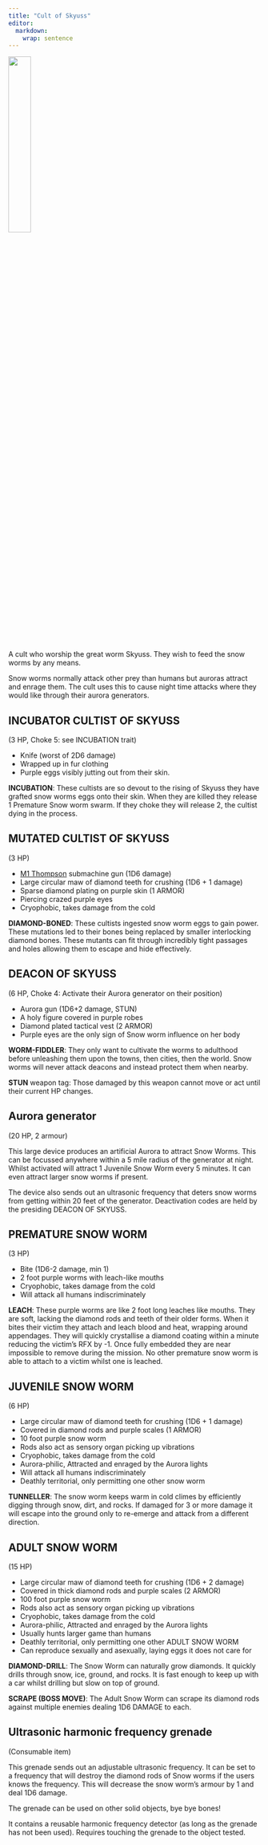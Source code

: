 ```yaml
---
title: "Cult of Skyuss"
editor: 
  markdown: 
    wrap: sentence
---
```


![](images/snow_worm.png){width=30% fig-align="center"}

A cult who worship the great worm Skyuss.
They wish to feed the snow worms by any means.

Snow worms normally attack other prey than humans but auroras attract and enrage them.
The cult uses this to cause night time attacks where they would like through their aurora generators.


## INCUBATOR CULTIST OF SKYUSS {#skyuss_incubator}

(3 HP, Choke 5: see INCUBATION trait)

- Knife (worst of 2D6 damage)
- Wrapped up in fur clothing
- Purple eggs visibly jutting out from their skin.

__INCUBATION__: These cultists are so devout to the rising of Skyuss they have grafted snow worms eggs onto their skin. When they are killed they release 1 Premature Snow worm swarm. If they choke they will release 2, the cultist dying in the process.

## MUTATED CULTIST OF SKYUSS {#skyuss_mutated_cultist}

(3 HP)

- [M1 Thompson](https://en.wikipedia.org/wiki/Thompson_submachine_gun) submachine gun (1D6 damage)
- Large circular maw of diamond teeth for crushing (1D6 + 1 damage)
- Sparse diamond plating on purple skin (1 ARMOR)
- Piercing crazed purple eyes
- Cryophobic, takes damage from the cold

__DIAMOND-BONED__: These cultists ingested snow worm eggs to gain power. These mutations led to their bones being replaced by smaller interlocking diamond bones. These mutants can fit through incredibly tight passages and holes allowing them to escape and hide effectively.

## DEACON OF SKYUSS {#skyuss_deacon}

(6 HP, Choke 4: Activate their Aurora generator on their position)

- Aurora gun (1D6+2 damage, STUN)
- A holy figure covered in purple robes
- Diamond plated tactical vest (2 ARMOR)
- Purple eyes are the only sign of Snow worm influence on her body

__WORM-FIDDLER__: They only want to cultivate the worms to adulthood before unleashing them upon the towns, then cities, then the world. 
Snow worms will never attack deacons and instead protect them when nearby.

__STUN__ weapon tag: Those damaged by this weapon cannot move or act until their current HP changes.

## Aurora generator {#aurora_generator}

(20 HP, 2 armour)

This large device produces an artificial Aurora to attract Snow Worms. This can be focussed anywhere within a 5 mile radius of the generator at night. Whilst activated will attract 1 Juvenile Snow Worm every 5 minutes. It can even attract larger snow worms if present.

The device also sends out an ultrasonic frequency that deters snow worms from getting within 20 feet of the generator. Deactivation codes are held by the presiding DEACON OF SKYUSS.


## PREMATURE SNOW WORM {#premature_worm}

(3 HP)

- Bite (1D6-2 damage, min 1)
- 2 foot purple worms with leach-like mouths
- Cryophobic, takes damage from the cold
- Will attack all humans indiscriminately

__LEACH__: These purple worms are like 2 foot long leaches like mouths. 
They are soft, lacking the diamond rods and teeth of their older forms. 
When it bites their victim they attach and leach blood and heat, wrapping around appendages.
They will quickly crystallise a diamond coating within a minute reducing the victim's RFX by -1.
Once fully embedded they are near impossible to remove during the mission.
No other premature snow worm is able to attach to a victim whilst one is leached.


## JUVENILE SNOW WORM {#juvenile_worm}

(6 HP)

- Large circular maw of diamond teeth for crushing (1D6 + 1 damage)
- Covered in diamond rods and purple scales (1 ARMOR)
- 10 foot purple snow worm
- Rods also act as sensory organ picking up vibrations
- Cryophobic, takes damage from the cold
- Aurora-philic, Attracted and enraged by the Aurora lights
- Will attack all humans indiscriminately
- Deathly territorial, only permitting one other snow worm

__TUNNELLER__: The snow worm keeps warm in cold climes by efficiently digging through snow, dirt, and rocks. If damaged for 3 or more damage it will escape into the ground only to re-emerge and attack from a different direction.


## ADULT SNOW WORM {#adult_worm}

(15 HP)

- Large circular maw of diamond teeth for crushing (1D6 + 2 damage)
- Covered in thick diamond rods and purple scales (2 ARMOR)
- 100 foot purple snow worm
- Rods also act as sensory organ picking up vibrations
- Cryophobic, takes damage from the cold
- Aurora-philic, Attracted and enraged by the Aurora lights
- Usually hunts larger game than humans
- Deathly territorial, only permitting one other ADULT SNOW WORM
- Can reproduce sexually and asexually, laying eggs it does not care for

__DIAMOND-DRILL__: The Snow Worm can naturally grow diamonds. 
It quickly drills through snow, ice, ground, and rocks.
It is fast enough to keep up with a car whilst drilling but slow on top of ground.

__SCRAPE (BOSS MOVE)__: The Adult Snow Worm can scrape its diamond rods against multiple enemies dealing 1D6 DAMAGE to each.

## Ultrasonic harmonic frequency grenade {#ultrasonic_grenade}

(Consumable item)

This grenade sends out an adjustable ultrasonic frequency.
It can be set to a frequency that will destroy the diamond rods of Snow worms if the users knows the frequency.
This will decrease the snow worm’s armour by 1 and deal 1D6 damage.

The grenade can be used on other solid objects, bye bye bones!

It contains a reusable harmonic frequency detector (as long as the grenade has not been used). Requires touching the grenade to the object tested.